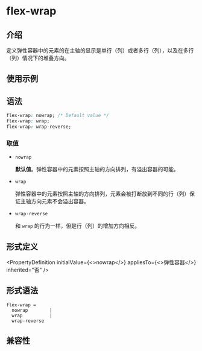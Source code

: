 # flex-wrap

## 介绍

定义弹性容器中的元素的在主轴的显示是单行（列）或者多行（列），以及在多行（列）情况下的堆叠方向。

## 使用示例


<Go
  example="css-api"
  defaultFile="src/flex-wrap/App.tsx"
  img="/assets/doc/css/flex-wrap.jpg"
  entry="src/flex-wrap"
  defaultEntryFile="dist/flex-wrap.lynx.bundle"
/>

## 语法

```css
flex-wrap: nowrap; /* Default value */
flex-wrap: wrap;
flex-wrap: wrap-reverse;
```

### 取值

- `nowrap`

  **默认值**。弹性容器中的元素按照主轴的方向排列，有溢出容器的可能。

- `wrap`

  弹性容器中的元素按照主轴的方向排列，元素会被打断放到不同的行（列）保证主轴方向元素不会溢出容器。

- `wrap-reverse`

  和 `wrap` 的行为一样，但是行（列）的增加方向相反。

## 形式定义


<PropertyDefinition
  initialValue={<>nowrap</>}
  appliesTo={<>弹性容器</>}
  inherited="否"
/>

## 形式语法

```
flex-wrap =
  nowrap        |
  wrap          |
  wrap-reverse
```

## 兼容性


<LegacyCompatTable metadata="css/properties/flex-wrap" />

